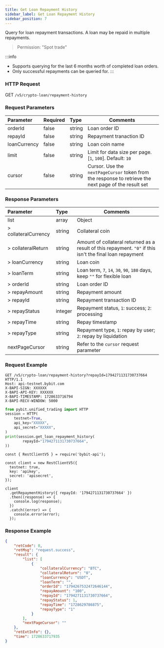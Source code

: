 ```yaml
---
title: Get Loan Repayment History
sidebar_label: Get Loan Repayment History
sidebar_position: 7
---
```

Query for loan repayment transactions. A loan may be repaid in multiple repayments.
> Permission: "Spot trade"

:::info
* Supports querying for the last 6 months worth of completed loan orders.
* Only successful repayments can be queried for.
:::

### HTTP Request
GET `/v5/crypto-loan/repayment-history`

### Request Parameters
| Parameter | Required | Type | Comments|
|:----- |:-------|:-----|------ |
|orderId|false|string|Loan order ID|
|repayId|false|string|Repayment tranaction ID|
|loanCurrency|false|string|Loan coin name|
|limit |false |string |Limit for data size per page. [`1`, `100`]. Default: `10`|
|cursor |false |string |Cursor. Use the `nextPageCursor` token from the response to retrieve the next page of the result set|

### Response Parameters
| Parameter | Type | Comments|
|:----- |:-----|----- |
|list|array|Object|
|> collateralCurrency|string |Collateral coin|
|> collateralReturn|string |Amount of collateral returned as a result of this repayment. `"0"` if this isn't the final loan repayment|
|> loanCurrency|string |Loan coin|
|> loanTerm|string |Loan term, `7`, `14`, `30`, `90`, `180` days, keep `""` for flexible loan|
|> orderId|string |Loan order ID|
|> repayAmount|string |Repayment amount|
|> repayId|string |Repayment transaction ID|
|> repayStatus|integer |Repayment status, `1`: success; `2`: processing|
|> repayTime|string |Repay timestamp|
|> repayType|string |Repayment type, `1`: repay by user; `2`: repay by liquidation|
|nextPageCursor |string |Refer to the `cursor` request parameter |

### Request Example

<Tabs groupId="programming-languages">
<TabItem value="http" label="HTTP">

```http
GET /v5/crypto-loan/repayment-history?repayId=1794271131730737664 HTTP/1.1
Host: api-testnet.bybit.com
X-BAPI-SIGN: XXXXXX
X-BAPI-API-KEY: XXXXXX
X-BAPI-TIMESTAMP: 1728633716794
X-BAPI-RECV-WINDOW: 5000
```

</TabItem>
<TabItem value="python" label="Python">

```python
from pybit.unified_trading import HTTP
session = HTTP(
    testnet=True,
    api_key="XXXXX",
    api_secret="XXXXX",
)
print(session.get_loan_repayment_history(
        repayId="1794271131730737664",
))
```

</TabItem>

<TabItem value="Node" label="Node.js">

```n4js
const { RestClientV5 } = require('bybit-api');

const client = new RestClientV5({
  testnet: true,
  key: 'apikey',
  secret: 'apisecret',
});

client
  .getRepaymentHistory({ repayId: '1794271131730737664' })
  .then((response) => {
    console.log(response);
  })
  .catch((error) => {
    console.error(error);
  });
```

</TabItem>
</Tabs>

### Response Example

```json
{
    "retCode": 0,
    "retMsg": "request.success",
    "result": {
        "list": [
            {
                "collateralCurrency": "BTC",
                "collateralReturn": "0",
                "loanCurrency": "USDT",
                "loanTerm": "",
                "orderId": "1794267532472646144",
                "repayAmount": "100",
                "repayId": "1794271131730737664",
                "repayStatus": 1,
                "repayTime": "1728629786875",
                "repayType": "1"
            }
        ],
        "nextPageCursor": ""
    },
    "retExtInfo": {},
    "time": 1728633717935
}
```
